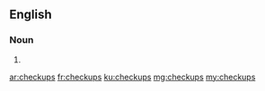==English==

===Noun===
{{head|en|plural}}

# {{plural of|checkup|lang=en}}

[[ar:checkups]]
[[fr:checkups]]
[[ku:checkups]]
[[mg:checkups]]
[[my:checkups]]